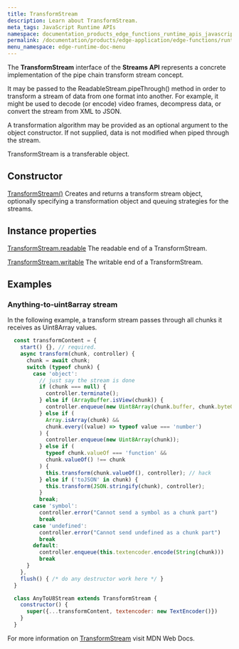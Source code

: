 ```yaml
---
title: TransformStream
description: Learn about TransformStream.
meta_tags: JavaScript Runtime APIs
namespace: documentation_products_edge_functions_runtime_apis_javascript_transform_stream
permalink: /documentation/products/edge-application/edge-functions/runtime-apis/javascript/transform-stream/
menu_namespace: edge-runtime-doc-menu
---
```


The **TransformStream** interface of the **Streams API** represents a concrete implementation of the pipe chain transform stream concept.

It may be passed to the ReadableStream.pipeThrough() method in order to transform a stream of data from one format into another. For example, it might be used to decode (or encode) video frames, decompress data, or convert the stream from XML to JSON.

A transformation algorithm may be provided as an optional argument to the object constructor. If not supplied, data is not modified when piped through the stream.

TransformStream is a transferable object.

## Constructor

[TransformStream()](https://developer.mozilla.org/en-US/docs/Web/API/TransformStream/TransformStream)
Creates and returns a transform stream object, optionally specifying a transformation object and queuing strategies for the streams.

## Instance properties

[TransformStream.readable](https://developer.mozilla.org/en-US/docs/Web/API/TransformStream/readable)
The readable end of a TransformStream.

[TransformStream.writable](https://developer.mozilla.org/en-US/docs/Web/API/TransformStream/writable)
The writable end of a TransformStream.

## Examples

### Anything-to-uint8array stream

In the following example, a transform stream passes through all chunks it receives as Uint8Array values.

```js
  const transformContent = {
    start() {}, // required.
    async transform(chunk, controller) {
      chunk = await chunk;
      switch (typeof chunk) {
        case 'object':
          // just say the stream is done
          if (chunk === null) {
            controller.terminate();
          } else if (ArrayBuffer.isView(chunk)) {
            controller.enqueue(new Uint8Array(chunk.buffer, chunk.byteOffset, chunk.byteLength));
          } else if (
            Array.isArray(chunk) &&
            chunk.every((value) => typeof value === 'number')
          ) {
            controller.enqueue(new Uint8Array(chunk));
          } else if (
            typeof chunk.valueOf === 'function' &&
            chunk.valueOf() !== chunk
          ) {
            this.transform(chunk.valueOf(), controller); // hack
          } else if ('toJSON' in chunk) {
            this.transform(JSON.stringify(chunk), controller);
          }
          break;
        case 'symbol':
          controller.error("Cannot send a symbol as a chunk part")
          break
        case 'undefined':
          controller.error("Cannot send undefined as a chunk part")
          break
        default:
          controller.enqueue(this.textencoder.encode(String(chunk)))
          break
      }
    },
    flush() { /* do any destructor work here */ }
  }

  class AnyToU8Stream extends TransformStream {
    constructor() {
      super({...transformContent, textencoder: new TextEncoder()})
    }
  }
```

For more information on [TransformStream](https://developer.mozilla.org/en-US/docs/Web/API/TransformStream) visit MDN Web Docs.
